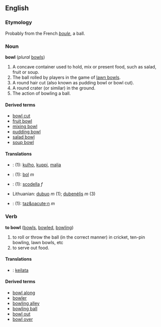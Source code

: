 ==English==
===Etymology===
Probably from the French ''[[boule]]'', a ball.

===Noun===
'''bowl''' (''plural'' [[bowls]])

# A concave container used to hold, mix or present food, such as salad, fruit or soup.
# The ball rolled by players in the game of [[lawn bowls]].
# A round hair cut (also known as pudding bowl or bowl cut).
# A round crater (or similar) in the ground.
# The action of bowling a ball.

====Derived terms====
*[[bowl cut]]<!-- a hairstyle; may be hyphenated -->
*[[fruit bowl]]
*[[mixing bowl]]
*[[pudding bowl]]
*[[salad bowl]]
*[[soup bowl]]

====Translations====
*{{fi}}: (1): [[kulho]], [[kuppi]], [[malja]]
*{{fr}}: (1): [[bol]] ''m''
*{{it}}: (1): [[scodella]] ''f''
*Lithuanian: [[dubuo]] ''m'' (1); [[dubenėlis]] ''m'' (3)
*{{es}}: (1): [[taz&oacute;n]] ''m''

===Verb===
'''to bowl''' ([[bowls]], [[bowled]], [[bowling]])

# to roll or throw the ball (in the correct manner) in cricket, ten-pin bowling, lawn bowls, etc
# to serve out food.

====Translations====
*{{fi}}: [[keilata]]

====Derived terms====
*[[bowl along]]
*[[bowler]]
*[[bowling alley]]
*[[bowling ball]]
*[[bowl out]]
*[[bowl over]]